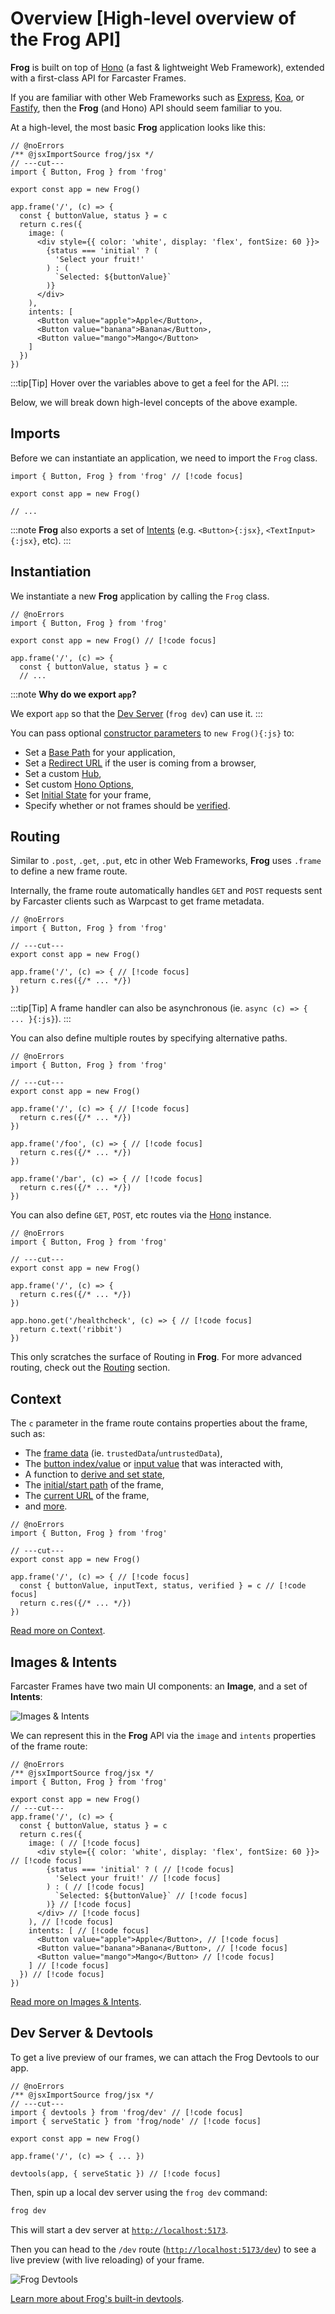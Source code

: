 # Overview [High-level overview of the Frog API] 

**Frog** is built on top of [Hono](https://hono.dev/) (a fast & lightweight Web Framework), 
extended with a first-class API for Farcaster Frames. 

If you are familiar with other Web Frameworks such as [Express](https://expressjs.com/), [Koa](https://koajs.com/), or [Fastify](https://fastify.dev/),
then the **Frog** (and Hono) API should seem familiar to you.

At a high-level, the most basic **Frog** application looks like this:

```tsx twoslash [src/index.tsx]
// @noErrors
/** @jsxImportSource frog/jsx */
// ---cut---
import { Button, Frog } from 'frog'
 
export const app = new Frog()
 
app.frame('/', (c) => {
  const { buttonValue, status } = c
  return c.res({
    image: (
      <div style={{ color: 'white', display: 'flex', fontSize: 60 }}>
        {status === 'initial' ? (
          'Select your fruit!'
        ) : (
          `Selected: ${buttonValue}`
        )}
      </div>
    ),
    intents: [
      <Button value="apple">Apple</Button>,
      <Button value="banana">Banana</Button>,
      <Button value="mango">Mango</Button>
    ]
  })
})
```

:::tip[Tip]
Hover over the variables above to get a feel for the API.
:::

Below, we will break down high-level concepts of the above example.

## Imports

Before we can instantiate an application, we need to import the `Frog` class.

```tsx twoslash
import { Button, Frog } from 'frog' // [!code focus]
 
export const app = new Frog()

// ...
```

:::note
**Frog** also exports a set of [Intents](/intents/button) (e.g. `<Button>{:jsx}`, `<TextInput>{:jsx}`, etc).
:::

## Instantiation

We instantiate a new **Frog** application by calling the `Frog` class.

```tsx twoslash
// @noErrors
import { Button, Frog } from 'frog'
 
export const app = new Frog() // [!code focus]

app.frame('/', (c) => {
  const { buttonValue, status } = c
  // ...
```

:::note
**Why do we export `app`?**

We export `app` so that the [Dev Server](/getting-started#add-scripts-to-packagejson) (`frog dev`) can use it.
:::

You can pass optional [constructor parameters](/reference/frog#constructor-parameters) to `new Frog(){:js}` to:

- Set a [Base Path](/reference/frog#basepath) for your application,
- Set a [Redirect URL](/reference/frog#browserlocation) if the user is coming from a browser,
- Set a custom [Hub](/reference/frog#hub),
- Set custom [Hono Options](/reference/frog#honooptions),
- Set [Initial State](/reference/frog#initialstate) for your frame,
- Specify whether or not frames should be [verified](/reference/frog#verify).

## Routing

Similar to `.post`, `.get`, `.put`, etc in other Web Frameworks, **Frog** uses `.frame` to define a new frame route.

Internally, the frame route automatically handles `GET` and `POST` requests sent by Farcaster clients such as Warpcast to
get frame metadata.

```tsx twoslash
// @noErrors
import { Button, Frog } from 'frog'
 
// ---cut---
export const app = new Frog()

app.frame('/', (c) => { // [!code focus]
  return c.res({/* ... */})
})
```

:::tip[Tip]
A frame handler can also be asynchronous (ie. `async (c) => { ... }{:js}`).
:::

You can also define multiple routes by specifying alternative paths.

```tsx twoslash
// @noErrors
import { Button, Frog } from 'frog'
 
// ---cut---
export const app = new Frog()

app.frame('/', (c) => { // [!code focus]
  return c.res({/* ... */})
})

app.frame('/foo', (c) => { // [!code focus]
  return c.res({/* ... */})
})

app.frame('/bar', (c) => { // [!code focus]
  return c.res({/* ... */})
})
```

You can also define `GET`, `POST`, etc routes via the [Hono](https://hono.dev) instance.

```tsx twoslash
// @noErrors
import { Button, Frog } from 'frog'
 
// ---cut---
export const app = new Frog()

app.frame('/', (c) => {
  return c.res({/* ... */})
})

app.hono.get('/healthcheck', (c) => { // [!code focus]
  return c.text('ribbit')
})
```

This only scratches the surface of Routing in **Frog**. For more advanced routing, check out the [Routing](/concepts/routing) section.

## Context

The `c` parameter in the frame route contains properties about the frame, such as: 

- The [frame data](/reference/frog-frame-context#framedata) (ie. `trustedData`/`untrustedData`),
- The [button index/value](/reference/frog-frame-context#buttonvalue) or [input value](/reference/frog-frame-context#inputvalue) that was interacted with,
- A function to [derive and set state](/reference/frog-frame-context#derivestate),
- The [initial/start path](/reference/frog-frame-context#initialpath) of the frame,
- The [current URL](/reference/frog-frame-context#url) of the frame,
- and [more](/reference/frog-frame-context).

```tsx twoslash
// @noErrors
import { Button, Frog } from 'frog'
 
// ---cut---
export const app = new Frog()

app.frame('/', (c) => { // [!code focus]
  const { buttonValue, inputText, status, verified } = c // [!code focus]
  return c.res({/* ... */})
})
```

[Read more on Context](/reference/frog-frame-context).

## Images & Intents 

Farcaster Frames have two main UI components: an **Image**, and a set of **Intents**:

![Images & Intents](/images-intents.png)

We can represent this in the **Frog** API via the `image` and `intents` properties of the frame route:

```tsx twoslash [src/index.tsx]
// @noErrors
/** @jsxImportSource frog/jsx */
import { Button, Frog } from 'frog'
 
export const app = new Frog()
// ---cut---
app.frame('/', (c) => {
  const { buttonValue, status } = c
  return c.res({
    image: ( // [!code focus]
      <div style={{ color: 'white', display: 'flex', fontSize: 60 }}> // [!code focus]
        {status === 'initial' ? ( // [!code focus]
          'Select your fruit!' // [!code focus]
        ) : ( // [!code focus]
          `Selected: ${buttonValue}` // [!code focus]
        )} // [!code focus]
      </div> // [!code focus]
    ), // [!code focus]
    intents: [ // [!code focus]
      <Button value="apple">Apple</Button>, // [!code focus]
      <Button value="banana">Banana</Button>, // [!code focus]
      <Button value="mango">Mango</Button> // [!code focus]
    ] // [!code focus]
  }) // [!code focus]
})
```

[Read more on Images & Intents](/concepts/images-intents).

## Dev Server & Devtools

To get a live preview of our frames, we can attach the Frog Devtools to our app.

```tsx twoslash [src/index.tsx]
// @noErrors
/** @jsxImportSource frog/jsx */
// ---cut---
import { devtools } from 'frog/dev' // [!code focus]
import { serveStatic } from 'frog/node' // [!code focus]
 
export const app = new Frog()
 
app.frame('/', (c) => { ... })

devtools(app, { serveStatic }) // [!code focus]
```

Then, spin up a local dev server using the `frog dev` command:

```bash
frog dev
```

This will start a dev server at [`http://localhost:5173`](http://localhost:5173).

Then you can head to the `/dev` route ([`http://localhost:5173/dev`](http://localhost:5173/dev)) to see a live preview (with live reloading) of your frame.

![Frog Devtools](/devtools.png)

[Learn more about Frog's built-in devtools](/concepts/devtools).
